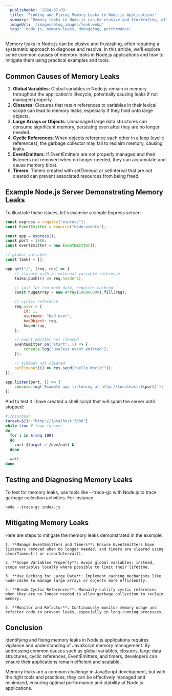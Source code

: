 ```yaml
---
  publishedAt: '2024-07-09'
  title: 'Finding and Fixing Memory Leaks in Node.js Applications'
  summary: "Memory leaks in Node.js can be elusive and frustrating, often requiring a systematic approach to diagnose and resolve. In this article, we'll explore some common causes of memory leaks in Node.js applications and how to mitigate them using practical examples and tools."
  imageUrl: '/images/blog_images/leak.webp'
  tags: 'node.js, memory-leaks, debugging, performance'
---
```


Memory leaks in Node.js can be elusive and frustrating, often requiring a systematic approach to diagnose and resolve. In this article, we'll explore some common causes of memory leaks in Node.js applications and how to mitigate them using practical examples and tools.

## Common Causes of Memory Leaks

1. **Global Variables**: Global variables in Node.js remain in memory throughout the application's lifecycle, potentially causing leaks if not managed properly.
2. **Closures**: Closures that retain references to variables in their lexical scope can lead to memory leaks, especially if they hold onto large objects.
3. **Large Arrays or Objects**: Unmanaged large data structures can consume significant memory, persisting even after they are no longer needed.
4. **Cyclic References**: When objects reference each other in a loop (cyclic references), the garbage collector may fail to reclaim memory, causing leaks.
5. **EventEmitters**: If EventEmitters are not properly managed and their listeners not removed when no longer needed, they can accumulate and cause memory bloat.
6. **Timers**: Timers created with setTimeout or setInterval that are not cleared can prevent associated resources from being freed.

## Example Node.js Server Demonstrating Memory Leaks

To illustrate these issues, let's examine a simple Express server:

```JavaScript
const express = require("express");
const EventEmitter = require("node:events");

const app = express();
const port = 3000;
const eventEmitter = new EventEmitter();

// global variable
const tasks = [];

app.get("/", (req, res) => {
	// closure with an external variable reference
	tasks.push(() => req.headers);

	// just far too much data, requires caching
	const hugeArray = new Array(100000000).fill(req);

	// cyclic reference
	req.user = {
		id: 1,
		username: "bad user",
		badObject: req,
		hugeArray,
	};

	// event emitter not cleared
	eventEmitter.on("start", () => {
		console.log("Useless event emitted");
	});

	// timeout not cleared
	setTimeout(() => res.send("Hello World!"));
});

app.listen(port, () => {
	console.log(`Example app listening at http://localhost:${port}`);
});

```

And to test it I have created a shell script that will spam the server until stopped:

```bash
#!/bin/bash
target=${1:-"http://localhost:3000"}
while true # loop forever
do
  for i in $(seq 100)
  do
    curl $target > /dev/null &
  done

  wait
done
```

## Testing and Diagnosing Memory Leaks

To test for memory leaks, use tools like --trace-gc with Node.js to trace garbage collection activities. For instance:

```
node --trace-gc index.js
```

## Mitigating Memory Leaks

Here are steps to mitigate the memory leaks demonstrated in the example:

    1. **Manage EventEmitters and Timers**: Ensure EventEmitters have listeners removed when no longer needed, and timers are cleared using clearTimeout() or clearInterval().

    2. **Scope Variables Properly**: Avoid global variables; instead, scope variables locally where possible to limit their lifetime.

    3. **Use Caching for Large Data**: Implement caching mechanisms like node-cache to manage large arrays or objects more efficiently.

    4. **Break Cyclic References**: Manually nullify cyclic references when they are no longer needed to allow garbage collection to reclaim memory.

    5. **Monitor and Refactor**: Continuously monitor memory usage and refactor code to prevent leaks, especially in long-running processes.

## Conclusion

Identifying and fixing memory leaks in Node.js applications requires vigilance and understanding of JavaScript memory management. By addressing common causes such as global variables, closures, large data structures, cyclic references, EventEmitters, and timers, developers can ensure their applications remain efficient and scalable.

Memory leaks are a common challenge in JavaScript development, but with the right tools and practices, they can be effectively managed and minimized, ensuring optimal performance and stability of Node.js applications.
